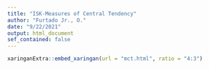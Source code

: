 ```yaml
---
title: "ISK-Measures of Central Tendency"
author: "Furtado Jr., O."
date: "9/22/2021"
output: html_document
sef_contained: false
---
```


```r
xaringanExtra::embed_xaringan(url = "mct.html", ratio = "4:3")
```
